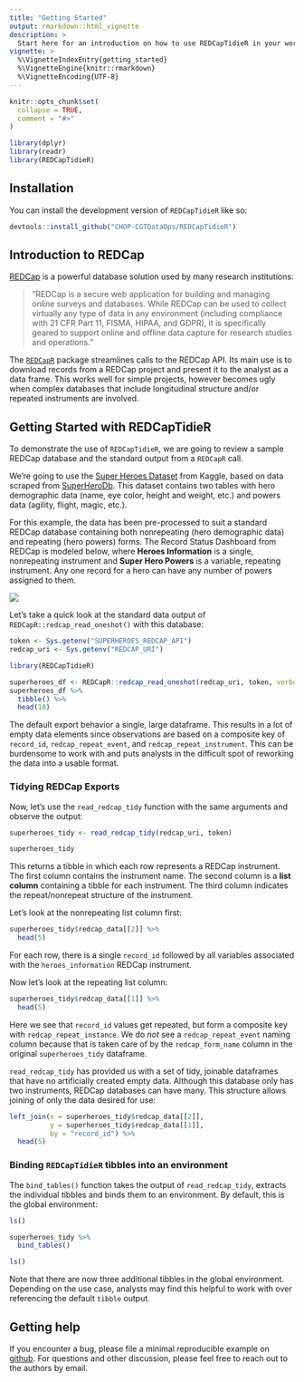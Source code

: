 ```yaml
---
title: "Getting Started"
output: rmarkdown::html_vignette
description: >
  Start here for an introduction on how to use REDCapTidieR in your workflows.
vignette: >
  %\VignetteIndexEntry{getting_started}
  %\VignetteEngine{knitr::rmarkdown}
  %\VignetteEncoding{UTF-8}
---
```


```r
knitr::opts_chunk$set(
  collapse = TRUE,
  comment = "#>"
)

library(dplyr)
library(readr)
library(REDCapTidieR)
```

## Installation

You can install the development version of `REDCapTidieR` like so:

```r
devtools::install_github("CHOP-CGTDataOps/REDCapTidieR")
```

## Introduction to REDCap

[REDCap](https://www.project-redcap.org/) is a powerful database solution used by many research institutions:

> "REDCap is a secure web application for building and managing online surveys and databases. While REDCap can be used to collect virtually any type of data in any environment (including compliance with 21 CFR Part 11, FISMA, HIPAA, and GDPR), it is specifically geared to support online and offline data capture for research studies and operations."

The [`REDCapR`](https://ouhscbbmc.github.io/REDCapR/) package streamlines calls to the REDCap API. Its main use is to download records from a REDCap project and present it to the analyst as a data frame. This works well for simple projects, however becomes ugly when complex databases that include longitudinal structure and/or repeated instruments are involved.

## Getting Started with REDCapTidieR

To demonstrate the use of `REDCapTidieR`, we are going to review a sample REDCap database and the standard output from a `REDCapR` call.

We're going to use the [Super Heroes Dataset](https://www.kaggle.com/claudiodavi/superhero-set/home) from Kaggle, based on data scraped from [SuperHeroDb](https://www.superherodb.com/). This dataset contains two tables with hero demographic data (name, eye color, height and weight, etc.) and powers data (agility, flight, magic, etc.).

For this example, the data has been pre-processed to suit a standard REDCap database containing both nonrepeating (hero demographic data) and repeating (hero powers) forms. The Record Status Dashboard from REDCap is modeled below, where **Heroes Information** is a single, nonrepeating instrument and **Super Hero Powers** is a variable, repeating instrument. Any one record for a hero can have any number of powers assigned to them. 

![](record_status_dash.png)

Let's take a quick look at the standard data output of `REDCapR::redcap_read_oneshot()` with this database:

```r
token <- Sys.getenv("SUPERHEROES_REDCAP_API")
redcap_uri <- Sys.getenv("REDCAP_URI")
```

```r
library(REDCapTidieR)
```

```r
superheroes_df <- REDCapR::redcap_read_oneshot(redcap_uri, token, verbose = FALSE)$data
superheroes_df %>% 
  tibble() %>% 
  head(10)
```

The default export behavior a single, large dataframe. This results in a lot of empty data elements since observations are based on a composite key of `record_id`, `redcap_repeat_event`, and `redcap_repeat_instrument`. This can be burdensome to work with and puts analysts in the difficult spot of reworking the data into a usable format.

### Tidying REDCap Exports

Now, let's use the `read_redcap_tidy` function with the same arguments and observe the output:

```r
superheroes_tidy <- read_redcap_tidy(redcap_uri, token)

superheroes_tidy
```

This returns a tibble in which each row represents a REDCap instrument. The first column contains the instrument name. The second column is a **list column** containing a tibble for each instrument. The third column indicates the repeat/nonrepeat structure of the instrument.

Let's look at the nonrepeating list column first:

```r
superheroes_tidy$redcap_data[[2]] %>% 
  head(5)
```

For each row, there is a single `record_id` followed by all variables associated with the `heroes_information` REDCap instrument. 

Now let's look at the repeating list column:

```r
superheroes_tidy$redcap_data[[1]] %>% 
  head(5)
```

Here we see that `record_id` values get repeated, but form a composite key with `redcap_repeat_instance`. We do _not_ see a `redcap_repeat_event` naming column because that is taken care of by the `redcap_form_name` column in the original `superheroes_tidy` dataframe.

`read_redcap_tidy` has provided us with a set of tidy, joinable dataframes that have no artificially created empty data. Although this database only has two instruments, REDCap databases can have many. This structure allows joining of only the data desired for use:

```r
left_join(x = superheroes_tidy$redcap_data[[2]], 
          y = superheroes_tidy$redcap_data[[1]], 
          by = "record_id") %>% 
  head(5)
```

### Binding `REDCapTidieR` tibbles into an environment

The `bind_tables()` function takes the output of `read_redcap_tidy`, extracts the individual tibbles and binds them to an environment. By default, this is the global environment:

```r
ls()
```

```r
superheroes_tidy %>%
  bind_tables()

ls()
```

Note that there are now three additional tibbles in the global environment. Depending on the use case, analysts may find this helpful to work with over referencing the default `tibble` output.

## Getting help

If you encounter a bug, please file a minimal reproducible example on [github](https://github.com/CHOP-CGTDataOps/REDCapTidieR/issues). For questions and other discussion, please feel free to reach out to the authors by email.
